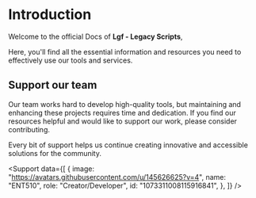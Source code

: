 
# Introduction

Welcome to the official Docs of **Lgf - Legacy Scripts**,

Here, you'll find all the essential information and resources you need to effectively use our tools and services.

## Support our team

Our team works hard to develop high-quality tools, but maintaining and enhancing these projects requires time and dedication. If you find our resources helpful and would like to support our work, please consider contributing.

Every bit of support helps us continue creating innovative and accessible solutions for the community.

<Support
  data={[
    {
      image: "https://avatars.githubusercontent.com/u/145626625?v=4",
      name: "ENT510",
      role: "Creator/Developer",
      id: "1073311008115916841",
    },
  ]}
/>
